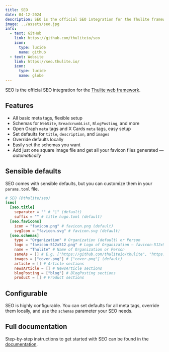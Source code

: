 ```yaml
---
title: SEO
date: 04-12-2024
description: SEO is the official SEO integration for the Thulite framework. 
image: ../assets/seo.jpg
info:
  - text: GitHub
    link: https://github.com/thuliteio/seo
    icon:
      type: lucide
      name: github
  - text: Website
    link: https://seo.thulite.io/
    icon:
      type: lucide
      name: globe
---
```


SEO is the official SEO integration for the [Thulite web framework](/projects/thulite).

## Features

- All basic meta tags, flexible setup
- Schemas for `WebSite`, `BreadcrumbList`, `BlogPosting`, and more
- Open Graph `meta` tags and X Cards `meta` tags, easy setup
- Set defaults for `title`, `description`, and `images`
- Override defaults locally
- Easily set the schemas you want
- Add just one square image file and get all your favicon files generated — _automatically_

## Sensible defaults

SEO comes with sensible defaults, but you can customize them in your `params.toml` file.

```toml title="params.toml"
# SEO (@thulite/seo)
[seo]
  [seo.title]
    separator = "" # "|" (default)
    suffix = "" # title hugo.toml (default)
  [seo.favicons]
    icon = "favicon.png" # favicon.png (default)
    svgIcon = "favicon.svg" # favicon.svg (default)
  [seo.schemas]
    type = "Organization" # Organization (default) or Person
    logo = "favicon-512x512.png" # Logo of Organization — favicon-512x512.png (default)
    name = "Thulite" # Name of Organization or Person
    sameAs = [] # E.g. ["https://github.com/thuliteio/thulite", "https://fosstodon.org/@thulite"]
    images = ["cover.png"] # ["cover.png"] (default)
    article = [] # Article sections
    newsArticle = [] # NewsArticle sections
    blogPosting = ["blog"] # BlogPosting sections
    product = [] # Product sections
```

## Configurable

SEO is highly configurable. You can set defaults for all meta tags, override them locally, and use the `schemas` parameter your SEO needs.

## Full documentation

Step-by-step instructions to get started with SEO can be found in the [documentation](https://seo.thulite.io/docs/start-here/getting-started/).
